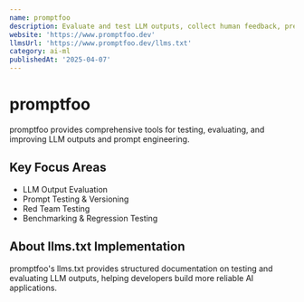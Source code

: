 ```yaml
---
name: promptfoo
description: Evaluate and test LLM outputs, collect human feedback, prevent regressions, and improve your prompts
website: 'https://www.promptfoo.dev'
llmsUrl: 'https://www.promptfoo.dev/llms.txt'
category: ai-ml
publishedAt: '2025-04-07'
---
```


# promptfoo

promptfoo provides comprehensive tools for testing, evaluating, and improving LLM outputs and prompt engineering.

## Key Focus Areas

- LLM Output Evaluation
- Prompt Testing & Versioning
- Red Team Testing
- Benchmarking & Regression Testing

## About llms.txt Implementation

promptfoo's llms.txt provides structured documentation on testing and evaluating LLM outputs, helping developers build more reliable AI applications. 
